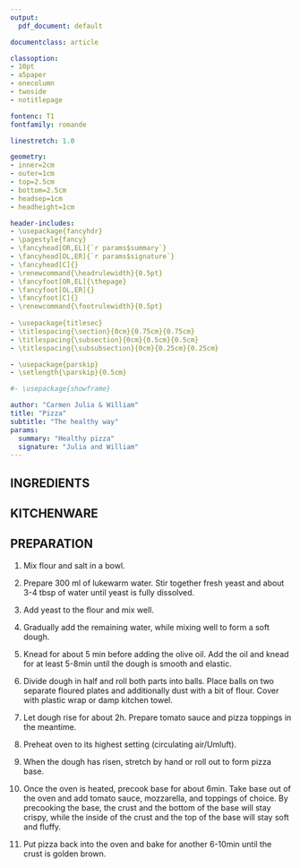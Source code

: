 ```yaml
---
output:
  pdf_document: default

documentclass: article

classoption:
- 10pt
- a5paper
- onecolumn
- twoside
- notitlepage

fontenc: T1
fontfamily: romande

linestretch: 1.0

geometry:
- inner=2cm
- outer=1cm
- top=2.5cm
- bottom=2.5cm
- headsep=1cm
- headheight=1cm

header-includes:
- \usepackage{fancyhdr}
- \pagestyle{fancy}
- \fancyhead[OR,EL]{`r params$summary`}
- \fancyhead[OL,ER]{`r params$signature`}
- \fancyhead[C]{}
- \renewcommand{\headrulewidth}{0.5pt}
- \fancyfoot[OR,EL]{\thepage}
- \fancyfoot[OL,ER]{}
- \fancyfoot[C]{}
- \renewcommand{\footrulewidth}{0.5pt}
 
- \usepackage{titlesec}
- \titlespacing{\section}{0cm}{0.75cm}{0.75cm}
- \titlespacing{\subsection}{0cm}{0.5cm}{0.5cm}
- \titlespacing{\subsubsection}{0cm}{0.25cm}{0.25cm}

- \usepackage{parskip}
- \setlength{\parskip}{0.5cm}

#- \usepackage{showframe}

author: "Carmen Julia & William"
title: "Pizza"
subtitle: "The healthy way"
params:
  summary: "Healthy pizza"
  signature: "Julia and William"
---
```


## INGREDIENTS

\vspace{-0.5cm}
\begin{tabbing}
\hspace{2ex} \= \hspace{20ex} \= \hspace{4ex} \= \\
\>                  \>   2 people                \\
\>                  \> \rule{8ex}{0.5pt}         \\
\> - Flour Type 00  \> 300 \> g                  \\
\> - Flour Type 405 \> 200 \> g                  \\
\> - Lukewarm water \> 300 \> mL                 \\
\> - Salt           \> 15  \> g                  \\
\> - Fresh yeast    \> 5   \> g                  \\
\> - Olive oil      \> 35  \> g                  \\
\> - Sauce          \> to your taste             \\
\> - Toppings       \> to your taste             \\
\end{tabbing}
\vspace{-0.5cm}

## KITCHENWARE

\vspace{-0.5cm}
\begin{tabbing}
\hspace{2ex} \= \hspace{19ex} \= \\
\> - Bowl          \> x2         \\
\> - Spoon         \> x1         \\
\> - Plates        \> x2         \\
\> - Kitchen towel \> x1         \\
\> - Oven                        \\
\end{tabbing}
\vspace{-0.5cm}

## PREPARATION

1. Mix flour and salt in a bowl.


2. Prepare 300 ml of lukewarm water. Stir together fresh yeast and about 3-4 tbsp of water until yeast is fully dissolved.


3. Add yeast to the flour and mix well.


4. Gradually add the remaining water, while mixing well to form a soft dough.


5. Knead for about 5 min before adding the olive oil. Add the oil and knead for at least 5-8min until the dough is smooth and elastic.


6. Divide dough in half and roll both parts into balls. Place balls on two separate floured plates and additionally dust with a bit of flour. Cover with plastic wrap or damp kitchen towel.


7. Let dough rise for about 2h. Prepare tomato sauce and pizza toppings in the meantime.


8. Preheat oven to its highest setting (circulating air/Umluft).


9. When the dough has risen, stretch by hand or roll out to form pizza base.


10. Once the oven is heated, precook base for about 6min. Take base out of the oven and add tomato sauce, mozzarella, and toppings of choice. By precooking the base, the crust and the bottom of the base will stay crispy, while the inside of the crust and the top of the base will stay soft and fluffy.


11. Put pizza back into the oven and bake for another 6-10min until the crust is golden brown.

